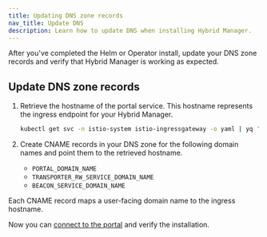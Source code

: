 ```yaml
---
title: Updating DNS zone records
nav_title: Update DNS
description: Learn how to update DNS when installing Hybrid Manager.
---
```


After you've completed the Helm or Operator install, update your DNS zone records and verify that Hybrid Manager is working as expected.

## Update DNS zone records

1.  Retrieve the hostname of the portal service. 
    This hostname represents the ingress endpoint for your Hybrid Manager.

    ```bash
    kubectl get svc -n istio-system istio-ingressgateway -o yaml | yq '.status.loadBalancer.ingress[0].hostname'
    ```

1.  Create CNAME records in your DNS zone for the following domain names and point them to the retrieved hostname.

    -   `PORTAL_DOMAIN_NAME`
    -   `TRANSPORTER_RW_SERVICE_DOMAIN_NAME`
    -   `BEACON_SERVICE_DOMAIN_NAME`

Each CNAME record maps a user-facing domain name to the ingress hostname.

Now you can [connect to the portal](../portalconnection.mdx) and verify the installation.